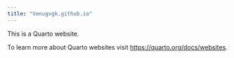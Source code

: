 ```yaml
---
title: "Venugvgk.github.io"
---
```


This is a Quarto website.

To learn more about Quarto websites visit <https://quarto.org/docs/websites>.
